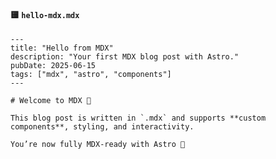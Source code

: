#### 🟨 `hello-mdx.mdx`

```mdx
---
title: "Hello from MDX"
description: "Your first MDX blog post with Astro."
pubDate: 2025-06-15
tags: ["mdx", "astro", "components"]
---

# Welcome to MDX 🧠

This blog post is written in `.mdx` and supports **custom components**, styling, and interactivity.

You’re now fully MDX-ready with Astro 💫
